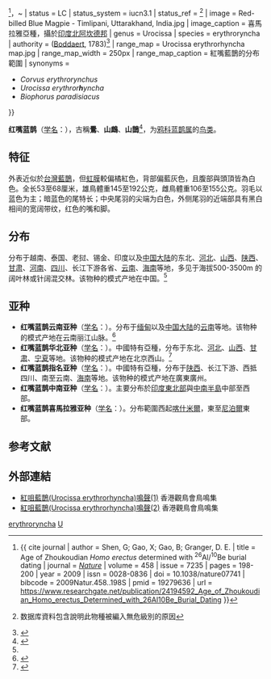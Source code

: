 {{speciesbox
| name = 红嘴蓝鹊
| fossil_range = [[更新世|更新世]]中期至今<ref>{{ Cite book | author = Lucas, S. G. | year = 2001 | chapter = Chapter 12: Pleistocene | title = ''Chinese Fossil Vertebrates'' | page = pp.259-290 | publisher = [[Columbia_University_Press|Columbia University Press]] | isbn = 0-231-08483-8 }}</ref><ref>{{ cite journal | author = Shen, G; Gao, X; Gao, B; Granger, D. E. | title = Age of Zhoukoudian ''Homo erectus'' determined with <sup>26</sup>Al/<sup>10</sup>Be burial dating | journal = ''[[自然_(期刊)|Nature]]'' | volume = 458 | issue = 7235 | pages = 198-200 | year = 2009 | issn = 0028-0836 | doi = 10.1038/nature07741 | bibcode = 2009Natur.458..198S | pmid = 19279636 | url = https://www.researchgate.net/publication/24194592_Age_of_Zhoukoudian_Homo_erectus_Determined_with_26Al10Be_Burial_Dating }}</ref>，~{{fossilrange|earliest=0.78|0.68|0}}
| status = LC
| status_system = iucn3.1
| status_ref = <ref>{{IUCN|id=22705802 |title=''Urocissa erythroryncha'' |assessor=BirdLife International |assessor-link=BirdLife International |version=2017.3 |year=2016 |accessdate=1 October 2016}} 数据库資料包含說明此物種被編入無危級別的原因</ref>
| image = Red-billed Blue Magpie - Timlipani, Uttarakhand, India.jpg
| image_caption = 喜馬拉雅亞種，攝於[[印度|印度]][[北阿坎德邦|北阿坎德邦]]
| genus = Urocissa
| species = erythroryncha
| authority = ([[彼得·波德爾特|Boddaert]], 1783)<ref name='id2939'>{{cite web| url =http://www.bioinfo.cn/db05/BjdwSpecies.php?action=view&id=2939| title =红嘴蓝鹊| work =《中国动物物种编目数据库》| publisher =中国科学院微生物研究所| author =中国科学院动物研究所| accessdate =2009-04-04| deadurl =yes| archiveurl =https://web.archive.org/web/20160305095722/http://www.bioinfo.cn/db05/BjdwSpecies.php?action=view&id=2939| archivedate =2016-03-05}}</ref>
| range_map = Urocissa erythrorhyncha map.jpg
| range_map_width = 250px
| range_map_caption = 紅嘴藍鵲的分布範圍
| synonyms = 
* ''Corvus erythrorynchus''<br>{{small|Boddaert, 1783}}
* ''Urocissa erythror'''h'''yncha''<br>{{small|(Boddaert, 1783)}}
* ''Biophorus paradisiacus''<br>{{small|Temminck & Schlegel, 1849}}
}}

'''红嘴蓝鹊'''（[[学名|学名]]：{{lang|la|''Urocissa erythroryncha''}}），古稱'''鷽'''、'''山鷓'''、'''山鵲'''<ref name = npm>{{Cite book|editor=國立故宮博物院編輯委員會|year=1997|title=故宮鳥譜|volume=一|publisher=國立故宮博物院|isbn=957-562-308-8|pages=42–43|quote=山鷓，一名鷽，一名山鵲。紅嘴，黑頭，黑頸，頂、項俱有白點。肩、背紅藕色，臆腹比背色差淡。翅毛黑翠，近背短翅有白尖。尾長而濶，翠碧色，毛末上黑下白，中兩翎甚長；翠毛之末，接以藕紅、灰白。紅足，黑爪。即《[[爾雅|爾雅]]》所-{云}-山鵲也……《[[本草綱目|本草綱目]]》-{云}-：「山鵲，俗名山鷓。」以其頂上有白點，如鷓鴣斑也。「狀如鵲，而有文彩，赤嘴赤足，尾長不能遠飛。」}}</ref>，为[[鸦科|鸦科]][[蓝鹊属|蓝鹊属]]的[[鸟类|鸟类]]。

==特征==
外表近似於[[台灣藍鵲|台灣藍鵲]]，但[[虹膜|虹膜]]較偏橘紅色，背部偏藍灰色，且腹部與頭頂皆為白色。全长53至68厘米，雄鳥體重145至192公克，雌鳥體重106至155公克。羽毛以蓝色为主；暗蓝色的尾特长；中央尾羽的尖端为白色，外侧尾羽的近端部具有黑白相间的宽阔带纹，红色的嘴和脚。

==分布==
分布于越南、泰国、老挝、锡金、印度以及[[中国大陆|中国大陆]]的东北、[[河北|河北]]、[[山西|山西]]、[[陕西|陕西]]、[[甘肃|甘肃]]、[[河南|河南]]、[[四川|四川]]、长江下游各省、[[云南|云南]]、[[海南|海南]]等地，多见于海拔500-3500m 的阔叶林或针阔混交林。该物种的模式产地在中国。<ref name='id2939'/>

==亚种==
*'''红嘴蓝鹊云南亚种'''（[[学名|学名]]：{{lang|la|''Urocissa erythroryncha alticola''}}）。分布于[[缅甸|缅甸]]以及[[中国大陆|中国大陆]]的[[云南|云南]]等地。该物种的模式产地在云南丽江山脉。<ref name='id2940'>{{cite web| url =http://www.bioinfo.cn/db05/BjdwSpecies.php?action=view&id=2940| title =红嘴蓝鹊云南亚种| work =《中国动物物种编目数据库》| publisher =中国科学院微生物研究所| author =中国科学院动物研究所| accessdate =2009-04-04| deadurl =yes| archiveurl =https://web.archive.org/web/20160305030926/http://www.bioinfo.cn/db05/BjdwSpecies.php?action=view&id=2940| archivedate =2016-03-05}}</ref>
*'''红嘴蓝鹊华北亚种'''（[[学名|学名]]：{{lang|la|''Urocissa erythroryncha brevivexilla''}}）。中國特有亞種，分布于东北、[[河北|河北]]、[[山西|山西]]、[[甘肃|甘肃]]、[[宁夏|宁夏]]等地。该物种的模式产地在北京西山。<ref name='id2941'>{{cite web| url =http://www.bioinfo.cn/db05/BjdwSpecies.php?action=view&id=2941| title =红嘴蓝鹊华北亚种| work =《中国动物物种编目数据库》| publisher =中国科学院微生物研究所| author =中国科学院动物研究所| accessdate =2009-04-04| deadurl =yes| archiveurl =https://web.archive.org/web/20160305053557/http://www.bioinfo.cn/db05/BjdwSpecies.php?action=view&id=2941| archivedate =2016-03-05}}</ref>
*'''红嘴蓝鹊指名亚种'''（[[学名|学名]]：{{lang|la|''Urocissa erythroryncha erythroryncha''}}）。中國特有亞種，分布于[[陕西|陕西]]、长江下游、西抵四川、南至云南、[[海南|海南]]等地。该物种的模式产地在廣東廣州。
*'''红嘴蓝鹊中南亚种'''（[[学名|学名]]：{{lang|la|''Urocissa erythroryncha magnirostris''}}）。主要分布於[[印度東北部|印度東北部]]與[[中南半島|中南半島]]中部至西部。
*'''红嘴蓝鹊喜馬拉雅亚种'''（[[学名|学名]]：{{lang|la|''Urocissa erythroryncha occipitalis''}}）。分布範圍西起[[喀什米爾|喀什米爾]]，東至[[尼泊爾|尼泊爾]]東部。

== 参考文献 ==
{{reflist}}

==外部連結==
*[http://www.hkbws.org.hk/web/chi/birdcall/Bmagpie.wav 紅咀藍鵲(Urocissa erythrorhyncha)鳴聲(1)] {{Wayback|url=http://www.hkbws.org.hk/web/chi/birdcall/Bmagpie.wav |date=20150810051152 }}香港觀鳥會鳥鳴集
*[http://www.hkbws.org.hk/web/chi/birdcall/Bmagpie1.wav 紅咀藍鵲(Urocissa erythrorhyncha)鳴聲(2)] {{Wayback|url=http://www.hkbws.org.hk/web/chi/birdcall/Bmagpie1.wav |date=20160304090944 }}香港觀鳥會鳥鳴集
{{Taxonbar|from=Q766306}}

[[Category:蓝鹊属|erythroryncha]]
[[Category:1783年描述的鸟类|U]]